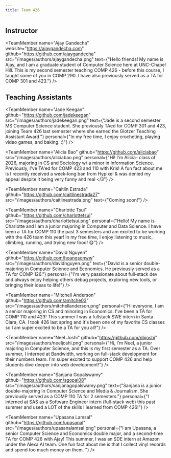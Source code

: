 ```yaml
---
title: Team 426
---
```


## Instructor

<TeamMember
    name="Ajay Gandecha"
    website="https://ajaygandecha.com"
    github="https://github.com/ajaygandecha"
    src="/images/authors/ajaygandecha.png"
    text={"Hello friends! My name is Ajay, and I am a graduate student of Computer Science here at UNC-Chapel Hill. This is my second semester teaching COMP 426 - before this course, I taught some of you in COMP 290. I have also previously served as a TA for COMP 301 and 423."}
/>

## Teaching Assistants

<TeamMember
    name="Jade Keegan"
    github="https://github.com/jadekeegan"
    src="/images/authors/jadekeegan.png"
    text={"Jade is a second semester MS Computer Science student. She previously TAed for COMP 301 and 423, joining Team 426 last semester where she earned the Glotzer Teaching Assistant Award."}
    personal={"In my free time, I enjoy crocheting, playing video games, and baking. :)"}
/>

<TeamMember
    name="Alicia Bao"
    github="https://github.com/aliciabao"
    src="/images/authors/aliciabao.png"
    personal={"Hi! I'm Alicia- class of 2026, majoring in CS and Sociology w/ a minor in Information Science. Previously, I've TA'ed for COMP 423 and 110 with Kris! A fun fact about me is I recently received a week-long ban from Hypixel & was denied my appeal despite it being very funny and real </3"}
/>

<TeamMember
    name="Caitlin Estrada"
    github="https://github.com/caitlinestrada27"
    src="/images/authors/caitlinestrada.png"
    text={"Coming soon!"}
/>

<TeamMember
    name="Charlotte Tsui"
    github="https://github.com/charlottetsui"
    src="/images/authors/charlottetsui.png"
    personal={"Hello! My name is Charlotte and I am a junior majoring in Computer and Data Science. I have been a TA for COMP 110 the past 3 semesters and am excited to be working with the 426 team this year! In my free time, I enjoy listening to music, climbing, running, and trying new food! 😋"}
/>


<TeamMember
    name="David Nguyen"
    github="https://github.com/hoangsonww"
    src="/images/authors/davidnguyen.png"
    text={"David is a senior double-majoring in Computer Science and Economics. He previously served as a TA for COMP 126."}
    personal={"I'm very passionate about full-stack dev and always enjoy helping others debug projects, exploring new tools, or bringing their ideas to life!"}
/>

<TeamMember
    name="Mitchell Anderson"
    github="https://github.com/amitche03"
    src="/images/authors/mitchellanderson.png"
    personal={"Hi everyone, I am a senior majoring in CS and minoring in Economics. I've been a TA for COMP 110 and 423! This summer I was a fullstack SWE intern in Santa Clara, CA. I took 426 last spring and it's been one of my favorite CS classes so I am super excited to be a TA for you all!"}
/>

<TeamMember
    name="Neel Joshi"
    github="https://github.com/nbjoshi"
    src="/images/authors/neeljoshi.png"
    personal={"Hi, I'm Neel, a junior majoring in Computer Science, and this is my first semester as a TA. Over summer, I interned at Bandwidth, working on full-stack development for their numbers team. I'm super excited to support COMP 426 and help students dive deeper into web development!"}
/>

<TeamMember
    name="Sanjana Gopalswamy"
    github="https://github.com/sgopal08"
    src="/images/authors/sanjanagopalswamy.png"
    text={"Sanjana is a junior double-majoring in Computer Science and Media & Journalism. She previously served as a COMP 110 TA for 2 semesters."}
    personal={"I interned at SAS as a Software Engineer intern (full-stack web) this past summer and used a LOT of the skills I learned from COMP 426!"}
/>

<TeamMember
    name="Upasana Lamsal"
    github="https://github.com/upasanal"
    src="/images/authors/upasanalamsal.png"
    personal={"I am Upasana, a senior Computer Science and Economics double major, and a second-time TA for COMP 426 with Ajay! This summer, I was an SDE intern at Amazon under the Alexa AI team. One fun fact about me is that I collect vinyl records and spend too much money on them. "}
/>


